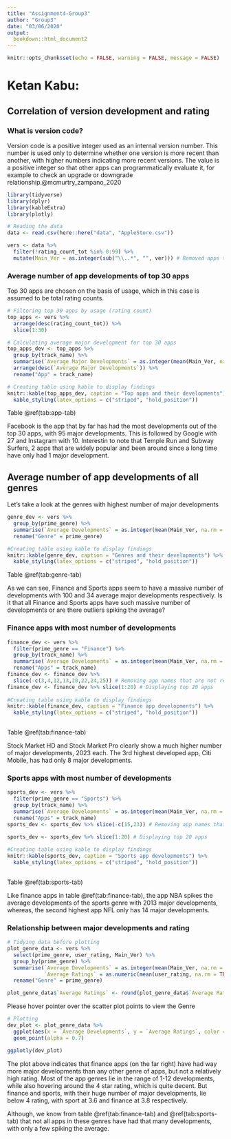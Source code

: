 ```yaml
---
title: "Assignment4-Group3"
author: "Group3"
date: "03/06/2020"
output:
  bookdown::html_document2
---
```


```r
knitr::opts_chunk$set(echo = FALSE, warning = FALSE, message = FALSE)
```

# Ketan Kabu:

## Correlation of version development and rating

### What is version code?

Version code is a positive integer used as an internal version number. This number is used only to determine whether one version is more recent than another, with higher numbers indicating more recent versions. The value is a positive integer so that other apps can programmatically evaluate it, for example to check an upgrade or downgrade relationship.@mcmurtry_zampano_2020

```r
library(tidyverse)
library(dplyr)
library(kableExtra)
library(plotly)
```


```r
# Reading the data
data <- read.csv(here::here("data", "AppleStore.csv"))

```


```r
vers <- data %>% 
  filter(!rating_count_tot %in% 0:99) %>% 
  mutate(Main_Ver = as.integer(sub("\\..*", "", ver))) # Removed apps that have total ratings posted less than 100, as this indicates a considerable lack of usage

```
### Average number of app developments of top 30 apps

Top 30 apps are chosen on the basis of usage, which in this case is assumed to be total rating counts.



```r
# Filtering top 30 apps by usage (rating count)
top_apps <- vers %>% 
  arrange(desc(rating_count_tot)) %>% 
  slice(1:30)

# Calculating average major development for top 30 apps  
top_apps_dev <- top_apps %>% 
  group_by(track_name) %>%
  summarise(`Average Major Developments` = as.integer(mean(Main_Ver, na.rm = TRUE))) %>% 
  arrange(desc(`Average Major Developments`)) %>% 
  rename("App" = track_name)

# Creating table using kable to display findings
knitr::kable(top_apps_dev, caption = "Top apps and their developments") %>% 
  kable_styling(latex_options = c("striped", "hold_position"))
```
Table \@ref(tab:app-tab)


Facebook is the app that by far has had the most developments out of the top 30 apps, with 95 major developments. This is followed by Google with 27 and Instagram with 10. 
Interestin to note that Temple Run and Subway Surfers, 2 apps that are widely popular and been around since a long time have only had 1 major development.


## Average number of app developments of all genres

Let's take a look at the genres with highest number of major developments


```r
genre_dev <- vers %>% 
  group_by(prime_genre) %>% 
  summarise(`Average Developments` = as.integer(mean(Main_Ver, na.rm = TRUE))) %>%   arrange(desc(`Average Developments`)) %>% 
  rename("Genre" = prime_genre)

#Creating table using kable to display findings
knitr::kable(genre_dev, caption = "Genres and their developments") %>% 
  kable_styling(latex_options = c("striped", "hold_position"))
```
Table \@ref(tab:genre-tab)

As we can see, Finance and Sports apps seem to have a massive number of developments with 100 and 34 average major developments respectively. Is it that all Finance and Sports apps have such massive number of developments or are there outliers spiking the average?

### Finance apps with most number of developments
```r
finance_dev <- vers %>%
  filter(prime_genre == "Finance") %>% 
  group_by(track_name) %>% 
  summarise(`Average Developments` = as.integer(mean(Main_Ver, na.rm = TRUE))) %>%   arrange(desc(`Average Developments`)) %>% 
  rename("Apps" = track_name) 
finance_dev <- finance_dev %>% 
  slice(-c(3,4,12,13,20,22,24,25)) # Removing app names that are not readable
finance_dev <- finance_dev %>% slice(1:20) # Displaying top 20 apps
  
#Creating table using kable to display findings
knitr::kable(finance_dev, caption = "Finance app developments") %>% 
  kable_styling(latex_options = c("striped", "hold_position"))  
  
```
Table \@ref(tab:finance-tab)

Stock Market HD and Stock Market Pro clearly show a much higher number of major developments, 2023 each. The 3rd highest developed app, Citi Mobile, has had only 8 major developments. 

### Sports apps with most number of developments
```r
sports_dev <- vers %>%
  filter(prime_genre == "Sports") %>% 
  group_by(track_name) %>% 
  summarise(`Average Developments` = as.integer(mean(Main_Ver, na.rm = TRUE))) %>%   arrange(desc(`Average Developments`)) %>% 
  rename("Apps" = track_name) 
sports_dev <- sports_dev %>% slice(-c(15,23)) # Removing app names that are not readable

sports_dev <- sports_dev %>% slice(1:20) # Displaying top 20 apps
  
#Creating table using kable to display findings
knitr::kable(sports_dev, caption = "Sports app developments") %>% 
  kable_styling(latex_options = c("striped", "hold_position"))  
  
```
Table \@ref(tab:sports-tab)

Like finance apps in table \@ref(tab:finance-tab), the app NBA spikes the average developments of the sports genre with 2013 major developments, whereas, the second highest app NFL only has 14 major developments.

### Relationship between major developments and rating

```r
# Tidying data before plotting
plot_genre_data <- vers %>%
  select(prime_genre, user_rating, Main_Ver) %>% 
  group_by(prime_genre) %>% 
  summarise(`Average Developments` = as.integer(mean(Main_Ver, na.rm = TRUE)),
            `Average Ratings` = as.numeric(mean(user_rating, na.rm = TRUE))) %>%    arrange(desc(`Average Developments`)) %>%
  rename("Genre" = prime_genre)

plot_genre_data$`Average Ratings` <- round(plot_genre_data$`Average Ratings`, 1)
```
Please hover pointer over the scatter plot points to view the Genre
```r
# Plotting
dev_plot <- plot_genre_data %>%
  ggplot(aes(x = `Average Developments`, y = `Average Ratings`, color = Genre)) + 
  geom_point(alpha = 0.7)

ggplotly(dev_plot)
```

The plot above indicates that finance apps (on the far right) have had way more major developments than any other genre of apps, but not a relatively high rating.
Most of the app genres lie in the range of 1-12 developments, while also hovering around the 4 star rating, which is quite decent.
But finance and sports, with their huge number of major developments, lie below 4 rating, with sport at 3.6 and finance at 3.8 respectively.

Although, we know from table \@ref(tab:finance-tab) and \@ref(tab:sports-tab) that not all apps in these genres have had that many developments, with only a few spiking the average.

